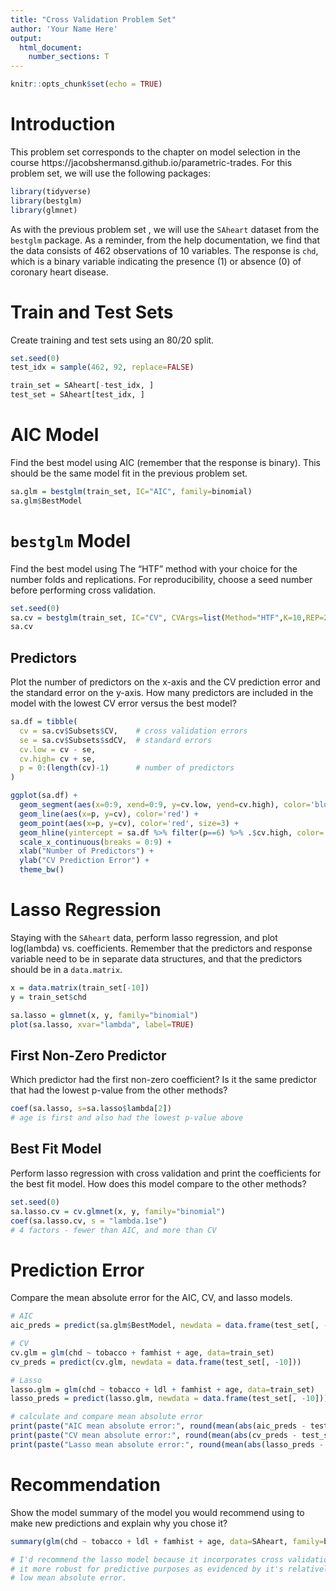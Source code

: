 ```yaml
---
title: "Cross Validation Problem Set"
author: 'Your Name Here'
output: 
  html_document:
    number_sections: T
---
```


```r
knitr::opts_chunk$set(echo = TRUE)
```

# Introduction

This problem set corresponds to the chapter on model selection in the course https://jacobshermansd.github.io/parametric-trades. For this problem set, we will use the following packages:

```r
library(tidyverse)
library(bestglm)
library(glmnet)
```

As with the previous problem set , we will use the `SAheart` dataset from the `bestglm` package. As a reminder, from the help documentation, we find that the data consists of 462 observations of 10 variables. The response is `chd`, which is a binary variable indicating the presence (1) or absence (0) of coronary heart disease. 

# Train and Test Sets

Create training and test sets using an 80/20 split.

```r
set.seed(0)
test_idx = sample(462, 92, replace=FALSE)

train_set = SAheart[-test_idx, ]
test_set = SAheart[test_idx, ]
```

# AIC Model

Find the best model using AIC (remember that the response is binary). This should be the same model fit in the previous problem set.

```r
sa.glm = bestglm(train_set, IC="AIC", family=binomial)
sa.glm$BestModel
```

# `bestglm` Model

Find the best model using The "HTF" method with your choice for the number folds and replications. For reproducibility, choose a seed number before performing cross validation.

```r
set.seed(0)
sa.cv = bestglm(train_set, IC="CV", CVArgs=list(Method="HTF",K=10,REP=2), family=binomial)
sa.cv
```

## Predictors

Plot the number of predictors on the x-axis and the CV prediction error and the standard error on the y-axis. How many predictors are included in the model with the lowest CV error versus the best model?

```r
sa.df = tibble(
  cv = sa.cv$Subsets$CV,    # cross validation errors
  se = sa.cv$Subsets$sdCV,  # standard errors
  cv.low = cv - se,
  cv.high= cv + se,
  p = 0:(length(cv)-1)      # number of predictors
)

ggplot(sa.df) +
  geom_segment(aes(x=0:9, xend=0:9, y=cv.low, yend=cv.high), color='blue') +
  geom_line(aes(x=p, y=cv), color='red') +
  geom_point(aes(x=p, y=cv), color='red', size=3) +
  geom_hline(yintercept = sa.df %>% filter(p==6) %>% .$cv.high, color='blue', linetype=2) +
  scale_x_continuous(breaks = 0:9) +
  xlab("Number of Predictors") +
  ylab("CV Prediction Error") +
  theme_bw()
```

# Lasso Regression

Staying with the `SAheart` data, perform lasso regression, and plot log(lambda) vs. coefficients. Remember that the predictors and response variable need to be in separate data structures, and that the predictors should be in a `data.matrix`.

```r
x = data.matrix(train_set[-10])
y = train_set$chd

sa.lasso = glmnet(x, y, family="binomial")
plot(sa.lasso, xvar="lambda", label=TRUE)
```

## First Non-Zero Predictor

Which predictor had the first non-zero coefficient? Is it the same predictor that had the lowest p-value from the other methods?

```r
coef(sa.lasso, s=sa.lasso$lambda[2])
# age is first and also had the lowest p-value above
```

## Best Fit Model

Perform lasso regression with cross validation and print the coefficients for the best fit model. How does this model compare to the other methods?

```r
set.seed(0)
sa.lasso.cv = cv.glmnet(x, y, family="binomial")
coef(sa.lasso.cv, s = "lambda.1se")
# 4 factors - fewer than AIC, and more than CV
```

# Prediction Error

Compare the mean absolute error for the AIC, CV, and lasso models.

```r
# AIC
aic_preds = predict(sa.glm$BestModel, newdata = data.frame(test_set[, -10]))

# CV
cv.glm = glm(chd ~ tobacco + famhist + age, data=train_set)
cv_preds = predict(cv.glm, newdata = data.frame(test_set[, -10]))

# Lasso
lasso.glm = glm(chd ~ tobacco + ldl + famhist + age, data=train_set)
lasso_preds = predict(lasso.glm, newdata = data.frame(test_set[, -10]))

# calculate and compare mean absolute error
print(paste("AIC mean absolute error:", round(mean(abs(aic_preds - test_set$chd)), 3)))
print(paste("CV mean absolute error:", round(mean(abs(cv_preds - test_set$chd)), 3)))
print(paste("Lasso mean absolute error:", round(mean(abs(lasso_preds - test_set$chd)), 3)))
```

# Recommendation

Show the model summary of the model you would recommend using to make new predictions and explain why you chose it?

```r
summary(glm(chd ~ tobacco + ldl + famhist + age, data=SAheart, family=binomial))

# I'd recommend the lasso model because it incorporates cross validation, making 
# it more robust for predictive purposes as evidenced by it's relatively
# low mean absolute error.
```